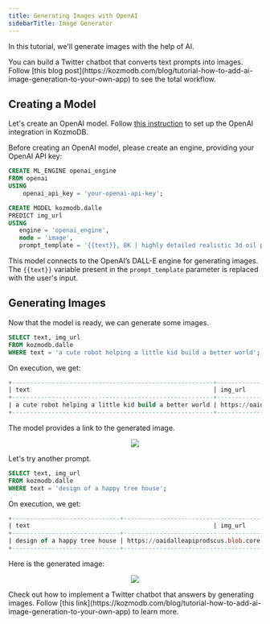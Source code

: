 ```yaml
---
title: Generating Images with OpenAI
sidebarTitle: Image Generator
---
```


In this tutorial, we'll generate images with the help of AI.

<Tip>
You can build a Twitter chatbot that converts text prompts into images. Follow [this blog post](https://kozmodb.com/blog/tutorial-how-to-add-ai-image-generation-to-your-own-app) to see the total workflow.
</Tip>

## Creating a Model

Let's create an OpenAI model. Follow [this instruction](/integrations/ai-engines/openai#setup) to set up the OpenAI integration in KozmoDB.

<Tip>
Before creating an OpenAI model, please create an engine, providing your OpenAI API key:

```sql
CREATE ML_ENGINE openai_engine
FROM openai
USING
	openai_api_key = 'your-openai-api-key';
```
</Tip>

```sql
CREATE MODEL kozmodb.dalle
PREDICT img_url
USING
   engine = 'openai_engine',
   mode = 'image',
   prompt_template = '{{text}}, 8K | highly detailed realistic 3d oil painting style cyberpunk by MAD DOG JONES combined with Van Gogh  |  cinematic lighting | happy colors';
```

This model connects to the OpenAI’s DALL-E engine for generating images. The `{{text}}` variable present in the `prompt_template` parameter is replaced with the user's input.

## Generating Images

Now that the model is ready, we can generate some images.

```sql
SELECT text, img_url
FROM kozmodb.dalle
WHERE text = 'a cute robot helping a little kid build a better world';
```

On execution, we get:

```sql
+--------------------------------------------------------+--------------------------------------------------------------------------------------------------------------------------------------------------------------------------------------------------------------------------------------------------------------------------------------------------------------------------------------------------------------------------------------------------------------------------------------------------------------------------------------------+
| text                                                   | img_url                                                                                                                                                                                                                                                                                                                                                                                                                                                                                    |
+--------------------------------------------------------+--------------------------------------------------------------------------------------------------------------------------------------------------------------------------------------------------------------------------------------------------------------------------------------------------------------------------------------------------------------------------------------------------------------------------------------------------------------------------------------------+
| a cute robot helping a little kid build a better world | https://oaidalleapiprodscus.blob.core.windows.net/private/org-1QXk2w4H0OhDrF2Hd4QV5K2c/user-piMc91jPmVdhttPLHl2y50E7/img-p5NROyoV5ysWWUY91xhQUZdg.png?st=2023-05-29T16%3A45%3A02Z&se=2023-05-29T18%3A45%3A02Z&sp=r&sv=2021-08-06&sr=b&rscd=inline&rsct=image/png&skoid=6aaadede-4fb3-4698-a8f6-684d7786b067&sktid=a48cca56-e6da-484e-a814-9c849652bcb3&skt=2023-05-29T10%3A29%3A15Z&ske=2023-05-30T10%3A29%3A15Z&sks=b&skv=2021-08-06&sig=vUI9vedjWtA7L0J3V0/4c05Wzh1Kf2/zyl%2BN1yfK6rU%3D |
+--------------------------------------------------------+--------------------------------------------------------------------------------------------------------------------------------------------------------------------------------------------------------------------------------------------------------------------------------------------------------------------------------------------------------------------------------------------------------------------------------------------------------------------------------------------+
```

The model provides a link to the generated image.

<p align="center">
  <img src="/assets/sql/tutorials/generating_images_1.png" />
</p>

Let's try another prompt.

```sql
SELECT text, img_url
FROM kozmodb.dalle
WHERE text = 'design of a happy tree house';
```

On execution, we get:

```sql
+------------------------------+----------------------------------------------------------------------------------------------------------------------------------------------------------------------------------------------------------------------------------------------------------------------------------------------------------------------------------------------------------------------------------------------------------------------------------------------------------------------------------------------+
| text                                                   | img_url                                                                                                                                                                                                                                                                                                                                                                                                                                                            |
+------------------------------+----------------------------------------------------------------------------------------------------------------------------------------------------------------------------------------------------------------------------------------------------------------------------------------------------------------------------------------------------------------------------------------------------------------------------------------------------------------------------------------------+
| design of a happy tree house | https://oaidalleapiprodscus.blob.core.windows.net/private/org-1QXk2w4H0OhDrF2Hd4QV5K2c/user-piMc91jPmVdhttPLHl2y50E7/img-O1GPmdmuoRXFTGdUjahOf1Ws.png?st=2023-05-29T16%3A50%3A34Z&se=2023-05-29T18%3A50%3A34Z&sp=r&sv=2021-08-06&sr=b&rscd=inline&rsct=image/png&skoid=6aaadede-4fb3-4698-a8f6-684d7786b067&sktid=a48cca56-e6da-484e-a814-9c849652bcb3&skt=2023-05-29T17%3A03%3A23Z&ske=2023-05-30T17%3A03%3A23Z&sks=b&skv=2021-08-06&sig=9vY%2Bqr/0CrzqqdM4uYEa/XwYXMBn67RBodhzsg%2Bs9ag%3D |
+------------------------------+----------------------------------------------------------------------------------------------------------------------------------------------------------------------------------------------------------------------------------------------------------------------------------------------------------------------------------------------------------------------------------------------------------------------------------------------------------------------------------------------+
```

Here is the generated image:

<p align="center">
  <img src="/assets/sql/tutorials/generating_images_2.png" />
</p>

<Tip>
Check out how to implement a Twitter chatbot that answers by generating images. Follow [this link](https://kozmodb.com/blog/tutorial-how-to-add-ai-image-generation-to-your-own-app) to learn more.
</Tip>
